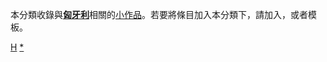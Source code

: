 {{Catnav|頁面分類|地理|国家|欧洲国家|匈牙利}}
{{hiddencat}}
{{WPSS-cat}}
本分類收錄與'''[[匈牙利|匈牙利]]'''相關的[[Wikipedia:小作品|小作品]]。若要將條目加入本分類下，請加入'''{{tl|Hungary-stub}}'''，或者'''{{tl|匈牙利小作品}}'''模板。

[[Category:歐洲小作品|H]]
[[Category:匈牙利|*]]